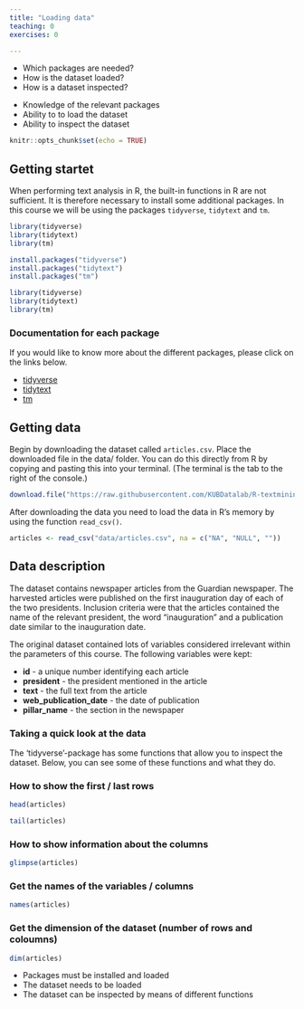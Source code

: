 ```yaml
---
title: "Loading data"
teaching: 0
exercises: 0

---
```


:::::::::::::::::::::::::::::::::::::: questions 


- Which packages are needed?
- How is the dataset loaded?
- How is a dataset inspected?

::::::::::::::::::::::::::::::::::::::::::::::::

::::::::::::::::::::::::::::::::::::: objectives

- Knowledge of the relevant packages
- Ability to to load the dataset
- Ability to inspect the dataset

::::::::::::::::::::::::::::::::::::::::::::::::


```r
knitr::opts_chunk$set(echo = TRUE)
```

## Getting startet
When performing text analysis in R, the built-in functions in R are not sufficient. It is therefore necessary to install some additional packages. In this course we will be using the packages `tidyverse`, `tidytext` and `tm`.

```r
library(tidyverse)
library(tidytext)
library(tm)
```


```r
install.packages("tidyverse")
install.packages("tidytext")
install.packages("tm")

library(tidyverse)
library(tidytext)
library(tm)
```


:::: callout
### Documentation for each package
If you would like to know more about the different packages, please click on the links below.

* [tidyverse](https://www.tidyverse.org/packages/)
* [tidytext](https://cran.r-project.org/web/packages/tidytext/vignettes/tidytext.html)
* [tm](https://cran.r-project.org/web/packages/tm/tm.pdf)

::::::

## Getting data
Begin by downloading the dataset called `articles.csv`. Place the downloaded file in the data/ folder. You can do this directly from R by copying and pasting this into your terminal. (The terminal is the tab to the right of the console.)

```r
download.file("https://raw.githubusercontent.com/KUBDatalab/R-textmining_new/main/episodes/data/articles.csv", "data/articles.csv", mode = "wb")
```

After downloading the data you need to load the data in R's memory by using the function `read_csv()`.

```r
articles <- read_csv("data/articles.csv", na = c("NA", "NULL", ""))
```

## Data description
The dataset contains newspaper articles from the Guardian newspaper. The harvested articles were published on the first inauguration day of each of the two presidents. Inclusion criteria were that the articles contained the name of the relevant president, the word "inauguration" and a publication date similar to the inauguration date.

The original dataset contained lots of variables considered irrelevant within the parameters of this course. The following variables were kept:

* __id__ - a unique number identifying each article
* __president__ - the president mentioned in the article
* __text__ - the full text from the article
* __web_publication_date__ - the date of publication
* __pillar_name__ - the section in the newspaper

::::::::::::::::::::::::::::::::::::::: discussion

### Taking a quick look at the data
The 'tidyverse'-package has some functions that allow you to inspect the dataset. Below, you can see some of these functions and what they do.

:::::::::::::::::::::::::::::::::::::::

:::::::::::::::: solution

### How to show the first / last rows

```r
head(articles)
```
```r
tail(articles)
```


:::::::::::::::: 

:::::::::::::::: solution
### How to show information about the columns

```r
glimpse(articles)
```
::::::::::::::::

:::::::::::::::: solution
### Get the names of the variables / columns
```r
names(articles)
```
 
:::::::::::::::: 

:::::::::::::::: solution
### Get the dimension of the dataset (number of rows and coloumns)

```r
dim(articles)
```

::::::::::::::::


::::::::::::::::::::::::::::::::::::: keypoints 

- Packages must be installed and loaded
- The dataset needs to be loaded
- The dataset can be inspected by means of different functions

::::::::::::::::::::::::::::::::::::::::::::::::
